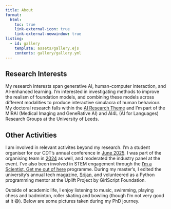 ```yaml
---
title: About
format:
  html:
    toc: true
    link-external-icon: true
    link-external-newwindow: true
listing: 
  - id: gallery
    template: assets/gallery.ejs
    contents: gallery/gallery.yml
---
```


## Research Interests

My research interests span generative AI, human-computer interaction, and AI-enhanced learning. I'm interested in investigating methods to improve the realism of foundation models, and combining these models across different modalities to produce interactive simulacra of human behaviour. My doctoral research falls within the [AI Research Theme](https://eps.leeds.ac.uk/computing-research-groups/doc/artificial-intelligence) and I'm part of the MIRAI (Medical Imaging and GeneRative AI) and AI4L (AI for Languages) Research Groups at the University of Leeds.

## Other Activities

I am involved in relevant activites beyond my research. I'm a student organiser for our CDT's annual conference in [June 2025](https://ai-medical-cdt.github.io/conference2025/). I was part of the organising team in [2024](https://sites.google.com/view/leedsaimedicalcdtconference?usp=sharing) as well, and moderated the industry panel at the event. I've also been involved in STEM engagement through the [I’m a Scientist, Get me out of here](https://ai24.imascientist.org.uk/profile/arpitasaggar/) programme. During my master's, I edited the university's annual tech magazine, [Srijan](https://cs.du.ac.in/students/student-activities/srijan/), and volunteered as a Python programming mentor at the Uplift Project by GirlScript Foundation.

Outside of academic life, I enjoy listening to music, swimming, playing chess and badminton, roller skating and bowling (though I'm not very good at it 😅). Below are some pictures taken during my PhD journey.

::: {#gallery}
:::